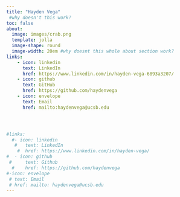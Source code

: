 ```yaml
---
title: "Hayden Vega" 
 #why doesn't this work?
toc: false 
about: 
  image: images/crab.png
  template: jolla 
  image-shape: round
  image-width: 20em #why doesnt this whole about section work?
links:
    - icon: linkedin 
      text: LinkedIn
      href: https://www.linkedin.com/in/hayden-vega-6893a3207/
    - icon: github
      text: GitHub
      href: https://github.com/haydenvega
    - icon: envelope
      text: Email
      href: mailto:haydenvega@ucsb.edu




#links:
  #- icon: linkedin
   #   text: LinkedIn
    #  href: https://www.linkedin.com/in/hayden-vega/
#  - icon: github
 #     text: Github
  #    href: https://github.com/haydenvega
#-icon: envelope
 # text: Email
 # href: mailto: haydenvega@ucsb.edu
---
```

